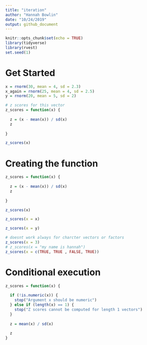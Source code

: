 ```yaml
---
title: "iteration"
author: "Hannah Bowlin"
date: "10/24/2019"
output: github_document
---
```


```r
knitr::opts_chunk$set(echo = TRUE)
library(tidyverse)
library(rvest)
set.seed(1)

```

# Get Started

```r
x = rnorm(30, mean = 4, sd = 2.3)
x_again = rnorm(25, mean = 4, sd = 2.5)
y = rnorm(20, mean = 5, sd = 2)

# z scores for this vector
z_scores = function(x) {
  
  z = (x - mean(x)) / sd(x)
  z
  
}

z_scores(x)
```

# Creating the function

```r
z_scores = function(x) {
  
  z = (x - mean(x)) / sd(x)
  z
  
}

z_scores(x)
```

```r
z_scores(x = x)

z_scores(x = y)
```


```r
# doesnt work always for charcter vectors or factors
z_scores(x = 3)
# z_scores(x = "my name is hannah")
z_scores(x = c(TRUE, TRUE , FALSE, TRUE))
```

# Conditional execution

```r
z_scores = function(x) {
  
  if (!is.numeric(x)) {
    stop("Argument x should be numeric")
  } else if (length(x) == 1) {
    stop("Z scores cannot be computed for length 1 vectors")
  }
  
  z = mean(x) / sd(x)
  
  z
}
```

